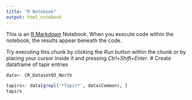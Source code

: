 ```yaml
---
title: "R Notebook"
output: html_notebook
---
```


This is an [R Markdown](http://rmarkdown.rstudio.com) Notebook. When you execute code within the notebook, the results appear beneath the code. 

Try executing this chunk by clicking the *Run* button within the chunk or by placing your cursor inside it and pressing *Ctrl+Shift+Enter*. 
# Create dataframe of tapir entries 
```r
data<- CR_Dataset03_North

tapirs<- data[grepl('*Tapir*', data$Common), ]
tapirs

```













